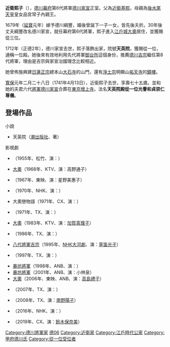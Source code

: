 {{unreferenced|time=2010-07-04T13:32:12+00:00}}
{{東亞女性歷史人物
|名稱 =天英院
|身份 =[[御台所|御台所]]
|國家 ={{JPN}}
|屆數 =
|最高職務 =
|前任 =[[鷹司信子|淨光院]] 
|繼任 =[[寬德院|寬德院]] 
|畫像=
|說明=
|姓=近衛
|名=熙子
|姓名=
|字=
|官職 =
|封爵 =
|封號 =
|位號=
|位階=[[從一位|從一位]]
|御稱號 = 
|宮號1 =<!--日本皇族之宮號-->
|宮號2 =<!--朝鮮王族之宮號-->
|封地 =
|神號 =
|尊號 =
|族裔 = 
|旗籍 =<!--清朝旗人專用-->
|氏族 =
|府邸 =
|世系 = 
|初名 =
|乳名 =<!--日本、朝鮮、琉球以外人物用-->
|幼名 =<!--日本人用-->
|兒名 =<!--朝鮮人用-->
|童名 =<!--琉球人用-->
|小字=
|號=
|法號=天英院殿從一位光譽和貞崇仁尊儀
|院號=天英院
|其他名號=一位殿
|出生年=[[寛文|寛文]]六年三月二十六日（1666年4月30日）
|出生地=
|婚年=
|逝世年=[[寬保|寬保]]元年二月二十八日(1741年4月13日)（75歲）
|逝世地=
|諡號=
|墳墓=[[增上寺|增上寺]]（與其夫[[德川家宣|德川家宣]]合葬）
|父親={{link-ja|近衛基熙|近衛基熙}}
|嫡母=
|母親={{link-ja|品宮常子内親王|常子内親王}}
|夫=[[德川家宣|德川家宣]]
|婚姻名份=[[元配|元配]]
|夫之父=[[德川綱重|德川綱重]]
|夫之母={{link-ja|長昌院|長昌院}}
|夫之嫡母={{link-ja|隆崇院|隆崇院}} 
|夫之元配=
|夫之正室=
|夫之繼室=
|夫之平妻=
|夫之側室=[[月光院|月光院]]、{{link-ja|法心院|法心院}}、{{link-ja|蓮淨院|蓮浄院}}、{{link-ja|本光院|本光院 (徳川家宣側室)}} 
|兄弟=
|姊妹=
|嫡兄弟=
|嫡姊妹=
|庶兄弟=
|庶姊妹=
|同胞兄弟=[[近衛家熙|近衛家熙]]、{{link-ja|大炊御門信名|大炊御門信名}} 
|同胞姊妹=
|異母兄弟=
|異母姊妹={{link-ja|近衛脩子|近衛脩子}}
|異父兄弟=
|異父姊妹=
|繼兄弟=
|繼姊妹=
|子=[[夢月院|夢月院]]
|女=[[豐姬|豐姬]]
|養子=
|養女=
|繼子=
|繼女=
|其他親屬 =
|經歷 = 
|著作 =
|注釋=
}}
{{japanese|japanese=近衛 熙子|kana=このえ ひろこ|romaji=Konoe Hiroko|舊寫=近衞 熙子}}
'''近衛熙子'''（{{bd|1666年|4月30日（[[寬文|寬文]]6年3月26日）|1741年|4月13日（[[寬保|寬保]]元年2月28日）|Konoe, Hiroko}}），[[德川幕府|德川幕府]]第6代將軍[[德川家宣|德川家宣]]正室。父為[[近衛基熙|近衛基熙]]，母親為[[後水尾天皇|後水尾天皇]]皇女品宮常子內親王。

1679年（[[延寶|延寶]]元年）嫁予德川綱豐，婚後曾誕下一子一女，皆先後夭折。30年後丈夫綱豐改名德川家宣，就任幕府第6代將軍，熙子進入[[江戶城|江戶城]][[大奧|大奧]]居住，並獲賜從三位。

1712年（正德2年），德川家宣去世，熙子落飾出家，院號'''天英院'''，獲賜從一位，通稱一位殿。她後來有效地利用先代將軍[[御台所|御台所]]這個身份，推薦[[德川吉宗|德川吉宗]]繼任第8代將軍，理由是吉宗與家宣治國理念比較相近。

她曾佈施興建[[日蓮正宗|日蓮正宗]]總本山[[大石寺|大石寺]]的山門，還有[[净土宗_(日本)|淨土宗]]明顯山[[祐天寺|祐天寺]]的[[鐘樓|鐘樓]]。

[[寬保|寬保]]元年二月二十八日（1741年4月13日），近衛熙子去世，享壽七十五歲。並和她的夫君六代[[將軍|將軍]][[德川家宣|德川家宣]]合葬在[[東京|東京]][[增上寺|增上寺]]。法名'''天英院殿從一位光譽和貞崇仁尊儀'''。

== 登場作品 ==
;小說
*天英院（[[潮出版社|潮出版社]]、{{tsl|ja|大塚雅春}}著）

;影視劇
*{{tsl|ja|絵島生島#映画|繪島生島}}（1955年、松竹、演：{{tsl|ja|三宅邦子}}）
*[[大奧_(電視劇)|大奧]]（1968年、KTV、演：高野通子）
*{{tsl|ja|大奥(秘)物語|大奧秘物語}}（1967年、東映、演：星野美惠子）
*{{tsl|ja|男は度胸|男人的氣魄}}（1970年、NHK、演：{{tsl|ja|東郷晴子|東鄉晴子}}）
*大奧戀物語（1971年、CX、演：{{tsl|ja|木暮実千代|木暮實千代}}）
*{{tsl|ja|絵島生島#テレビドラマ|繪島生島}}（1971年、TX、演：{{tsl|ja|喜多川千鶴}}）
*[[大奧_(富士電視劇)#1983年版|大奧]]（1983年、KTV、演：[[加賀真理子|加賀真理子]]）
*{{tsl|ja|徳川風雲録 御三家の野望|德川風雲錄 御三家的野望}}（1986年、TX、演：{{tsl|ja|岩井友見}}）
*[[八代將軍吉宗|八代將軍吉宗]]（1995年、[[NHK大河劇|NHK大河劇]]、演：[[草笛光子|草笛光子]]）
*{{tsl|ja|炎の奉行 大岡越前守|炎之奉行 大岡越前守}}（1997年、TX、演：{{tsl|ja|波乃久里子}}）
*[[暴坊將軍#暴坊將軍（通稱：IX）|暴坊將軍]]（1998年、ANB、演：{{tsl|ja|三浦布美子}}）
*[[暴坊將軍#暴坊將軍_第800集特別篇|暴坊將軍]]（2001年、ANB、演：小林泉）
*[[大奧_(2006年電影)|大奧]]（2006年、東映、ANB、演：[[高島禮子|高島禮子]]）
*{{tsl|ja|忠臣蔵 瑤泉院の陰謀|忠臣藏：瑤泉院的陰謀}}（2007年、TX、演：{{tsl|ja|野村真美}}）
*{{tsl|ja|徳川風雲録 八代将軍吉宗|德川風雲錄：八代將軍吉宗}}（2008年、TX、演：[[南野陽子|南野陽子]]）
*{{tsl|ja|四十八人目の忠臣#テレビドラマ|忠臣藏之戀}}（2016年、NHK、演：{{tsl|ja|川原亜矢子|川原亞矢子}}）
*{{tsl|ja|大奥 (フジテレビの時代劇)#2019年版『大奥 最終章』|大奥 最終章}}（2019年、CX、演：[[鈴木保奈美|鈴木保奈美]]）

{{御台所}}

{{DEFAULTSORT:Konoe, Hiroko}}
[[Category:德川將軍家|Category:德川將軍家]]
[[Category:德川將軍家御台所|德06]]
[[Category:近衛家|Category:近衛家]]
[[Category:江戶時代公家|Category:江戶時代公家]]
[[Category:甲府德川氏|Category:甲府德川氏]]
[[Category:從一位受位者|Category:從一位受位者]]